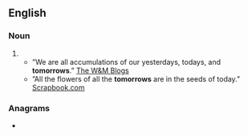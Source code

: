 {{also|to-morrows}}
==English==

===Noun===
{{head|en|noun form}}

# {{plural of|tomorrow|lang=en}}
#*”We are all accumulations of our yesterdays, todays, and '''tomorrows'''.” [https://wmblogs.wm.edu/bmz16/yesterday-today-and-tomorrow/ The W&M Blogs]
#*”All the flowers of all the '''tomorrows''' are in the seeds of today.” [https://www.scrapbook.com/quotes/doc/40961.html Scrapbook.com]

===Anagrams===
* {{anagrams|en|a=mooorrstw|moorworts|rootworms}}